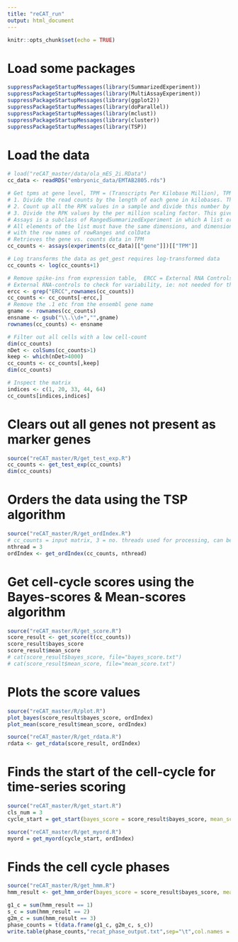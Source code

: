 ---
title: "reCAT_run"
output: html_document
---

```{r setup, include=FALSE}
knitr::opts_chunk$set(echo = TRUE)
```

# Load some packages

```{r load, warning=FALSE}
suppressPackageStartupMessages(library(SummarizedExperiment))
suppressPackageStartupMessages(library(MultiAssayExperiment))
suppressPackageStartupMessages(library(ggplot2))
suppressPackageStartupMessages(library(doParallel))
suppressPackageStartupMessages(library(mclust))
suppressPackageStartupMessages(library(cluster))
suppressPackageStartupMessages(library(TSP))
```

# Load the data 

```{r data}
# load("reCAT_master/data/ola_mES_2i.RData")
cc_data <- readRDS("embryonic_data/EMTAB2805.rds")

# Get tpms at gene level, TPM = (Transcripts Per Kilobase Million), TPM is generated beforehand through
# 1. Divide the read counts by the length of each gene in kilobases. This gives you reads per kilobase (RPK).
# 2. Count up all the RPK values in a sample and divide this number by 1,000,000. This is your per million scaling factor.
# 3. Divide the RPK values by the per million scaling factor. This gives you TPM.
# Assays is a subclass of RangedSummarizedExperiment in which A list or SimpleList of matrix-like elements, or a matrix-like object. 
# All elements of the list must have the same dimensions, and dimension names (if present) must be consistent across elements and 
# with the row names of rowRanges and colData
# Retrieves the gene vs. counts data in TPM
cc_counts <- assays(experiments(cc_data)[["gene"]])[["TPM"]]

# Log transforms the data as get_gest requires log-transformed data 
cc_counts <- log(cc_counts+1)

# Remove spike-ins from expression table,  ERCC = External RNA Controls Consortium (ERCC)
# External RNA-controls to check for variability, ie: not needed for the analysis
ercc <- grep("ERCC",rownames(cc_counts))
cc_counts <- cc_counts[-ercc,]
# Remove the .1 etc from the ensembl gene name
gname <- rownames(cc_counts)
ensname <- gsub("\\.\\d+","",gname)
rownames(cc_counts) <- ensname

# Filter out all cells with a low cell-count
dim(cc_counts)
nDet <- colSums(cc_counts>1)
keep <- which(nDet>4000)
cc_counts <- cc_counts[,keep]
dim(cc_counts)

# Inspect the matrix
indices <- c(1, 20, 33, 44, 64)
cc_counts[indices,indices]
```

# Clears out all genes not present as marker genes

```{r preprocess}

source("reCAT_master/R/get_test_exp.R")
cc_counts <- get_test_exp(cc_counts)
dim(cc_counts)
```

# Orders the data using the TSP algorithm

```{r order}
source("reCAT_master/R/get_ordIndex.R")
# cc_counts = input matrix, 3 = no. threads used for processing, can be increased on cluster
nthread = 3
ordIndex <- get_ordIndex(cc_counts, nthread)
```

# Get cell-cycle scores using the Bayes-scores & Mean-scores algorithm

```{r scores}
source("reCAT_master/R/get_score.R")
score_result <- get_score(t(cc_counts))
score_result$bayes_score
score_result$mean_score
# cat(score_result$bayes_score, file="bayes_score.txt")
# cat(score_result$mean_score, file="mean_score.txt")
```

# Plots the score values 

```{r plot_scores}
source("reCAT_master/R/plot.R")
plot_bayes(score_result$bayes_score, ordIndex)
plot_mean(score_result$mean_score, ordIndex)
```

```{r rdata}
source("reCAT_master/R/get_rdata.R")
rdata <- get_rdata(score_result, ordIndex)
```

# Finds the start of the cell-cycle for time-series scoring

```{r get_start}
source("reCAT_master/R/get_start.R")
cls_num = 3
cycle_start = get_start(bayes_score = score_result$bayes_score, mean_score = score_result$mean_score, ordIndex = ordIndex, cls_num = cls_num, rdata = rdata, nthread = nthread)
```

```{r get_myord}
source("reCAT_master/R/get_myord.R")
myord = get_myord(cycle_start, ordIndex)
```

# Finds the cell cycle phases

```{r find_phase}
source("reCAT_master/R/get_hmm.R")
hmm_result <- get_hmm_order(bayes_score = score_result$bayes_score, mean_score = score_result$mean_score, ordIndex = ordIndex, cls_num = cls_num, myord = myord, rdata = rdata)

g1_c = sum(hmm_result == 1)
s_c = sum(hmm_result == 2)
g2m_c = sum(hmm_result == 3)
phase_counts = t(data.frame(g1_c, g2m_c, s_c))
write.table(phase_counts,"recat_phase_output.txt",sep="\t",col.names = FALSE, row.names=FALSE)
```